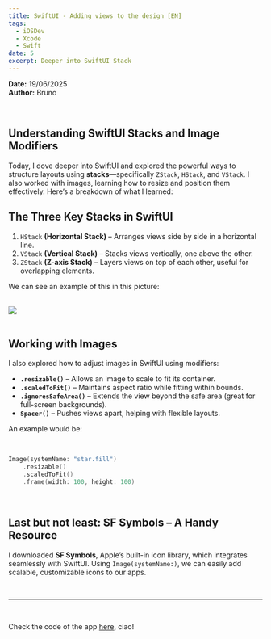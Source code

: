 ```yaml
---
title: SwiftUI - Adding views to the design [EN]
tags:
  - iOSDev
  - Xcode
  - Swift
date: 5
excerpt: Deeper into SwiftUI Stack
---
```


**Date:** 19/06/2025  
**Author:** Bruno

<br />

## Understanding SwiftUI Stacks and Image Modifiers

Today, I dove deeper into SwiftUI and explored the powerful ways to structure layouts using **stacks**—specifically `ZStack`, `HStack`, and `VStack`. I also worked with images, learning how to resize and position them effectively. Here’s a breakdown of what I learned:

## The Three Key Stacks in SwiftUI

1. `HStack` **(Horizontal Stack)** – Arranges views side by side in a horizontal line.
2. `VStack` **(Vertical Stack)** – Stacks views vertically, one above the other.
3. `ZStack` **(Z-axis Stack)** – Layers views on top of each other, useful for overlapping elements.

We can see an example of this in this picture:

<br />

<div
  style={{
    display: 'flex',
    justifyContent: 'center',
  }}
>
  <Image src="/images/ios-devjourney/stacks-vhz.png" width={750} height={550} />
</div>

<br />

## Working with Images

I also explored how to adjust images in SwiftUI using modifiers:

- **`.resizable()`** – Allows an image to scale to fit its container.
- **`.scaledToFit()`** – Maintains aspect ratio while fitting within bounds.
- **`.ignoresSafeArea()`** – Extends the view beyond the safe area (great for full-screen backgrounds).
- **`Spacer()`** – Pushes views apart, helping with flexible layouts.

An example would be:

<br />

```Swift
Image(systemName: "star.fill")
    .resizable()
    .scaledToFit()
    .frame(width: 100, height: 100)

```

<br />

## Last but not least: SF Symbols – A Handy Resource

I downloaded **SF Symbols**, Apple’s built-in icon library, which integrates seamlessly with SwiftUI. Using `Image(systemName:)`, we can easily add scalable, customizable icons to our apps.

<br />

---

<br />

Check the code of the app [here](https://github.com/bacf5/LOTRConverter), ciao!
